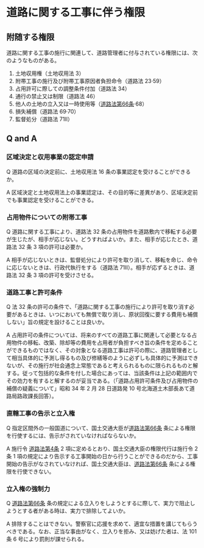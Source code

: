 
# 道路に関する工事に伴う権限

## 附随する権限

道路に関する工事の施行に関連して、道路管理者に付与されている権限には、次のようなものがある。

1. 土地収用権（土地収用法 3）
2. 附帯工事の施行及び附帯工事原因者負担命令（道路法 23·59）
3. 占用許可に際しての調整条件付加（道路法 34）
4. 通行の禁止又は制限（道路法 46）
5. 他人の土地の立入又は一時使用等（[道路法第66条](https://elaws.e-gov.go.jp/document?lawid=327AC1000000180#Mp-At_66)·68）
6. 損失補償（道路法 69·70）
7. 監督処分（道路法 71Ⅱ）

## Q and A

### 区域決定と収用事業の認定申請

Q 道路の区域の決定前に、土地収用法 16 条の事業認定を受けることができるか。

A 区域決定と土地収用法上の事業認定は、その目的等に差異があり、区域決定前でも事業認定を受けることができる。

### 占用物件についての附帯工事

Q 道路に関する工事により、道路法 32 条の占用物件を道路敷内で移転する必要が生じたが、相手が応じない。どうすればよいか。また、相手が応じたとき、道路法 32 条 3 項の許可は必要か。

A 相手が応じないときは、監督処分により許可を取り消して、移転を命じ、命令に応じないときは、行政代執行をする（道路法 71Ⅱ）。相手が応ずるときは、道路法 32 条 3 項の許可を受けさせる。

### 道路工事と許可条件

Q 法 32 条の許可の条件で、「道路に関する工事の施行により許可を取り消す必要があるときは、いつにおいても無償で取り消し、原状回復に要する費用も補償しない」旨の規定を設けることは良いか。

A 占用許可の条件については、将来のすべての道路工事に関連して必要となる占用物件の移転、改築、除却等の費用を占用者が負担すべき旨の条件を定めることができるものではなく、その対象となる道路工事は許可の際に、道路管理者として相当具体的に予測し得るもの及び修繕等のように必ずしも具体的に予測はできないが、その施行が社会通念上常態であると考えられるものに限られるものと解する。従って包括的な条件を付した場合にあっては、当該条件は上記の範囲内でその効力を有すると解するのが妥当である。（「道路占用許可条件及び占用物件の補償の疑義について」昭和 34 年 2 月 28 日道路発 10 号北海道土木部長あて道路局路政課長回答）。

### 直轄工事の告示と立入権

Q 指定区間外の一般国道について、国土交通大臣が[道路法第66条](https://elaws.e-gov.go.jp/document?lawid=327AC1000000180#Mp-At_66) 条による権限を行使するには、告示がされていなければならないか。

A 施行令 [道路法第4条](https://elaws.e-gov.go.jp/document?lawid=327AC1000000180#Mp-At_4) 2 項に定めるとおり、国土交通大臣の権限代行は施行令 2 条 1 項の規定により告示する工事開始の日から行うことができるのだから、工事開始の告示がなされていなければ、国土交通大臣は、[道路法第66条](https://elaws.e-gov.go.jp/document?lawid=327AC1000000180#Mp-At_66) 条による権限を行使できない。

### 立入権の強制力

Q [道路法第66条](https://elaws.e-gov.go.jp/document?lawid=327AC1000000180#Mp-At_66) 条の規定による立入りをしようとするに際して、実力で阻止しようとする者がある時は、実力で排除してよいか。

A 排除することはできない。警察官に応援を求めて、適宜な措置を講じてもらうべきである。なお、正当な事由がなく、立入りを拒み、又は妨げた者は、法 101 条 6 号により罰則が課せられる。
